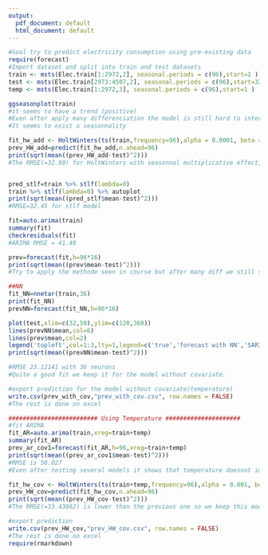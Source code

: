 ---
output:
  pdf_document: default
  html_document: default
---
```{r}
#Goal try to predict electricity consumption using pre-existing data
require(forecast)   
#Import dataset and split into train and test datasets
train <- msts(Elec.train[1:2972,2], seasonal.periods = c(96),start=1 )
test <- msts(Elec.train[2973:4507,2], seasonal.periods = c(96),start=32)
temp <- msts(Elec.train[1:2972,3], seasonal.periods = c(96),start=1 )
```

```{r}
ggseasonplot(train)
#it seems to have a trend (positive)
#Even after apply many differenciation the model is still hard to interpretate
#It seems to exist a seasonnality 
```

```{r}
 
fit_hw_add <- HoltWinters(ts(train,frequency=96),alpha = 0.0001, beta = NULL, gamma = NULL,seasonal = ("multiplicative"))
prev_HW_add=predict(fit_hw_add,n.ahead=96)
print(sqrt(mean((prev_HW_add-test)^2)))
#The RMSE(=32.90) for HoltWinters with seasonnal multiplicative effect, so we keep this model


pred_stlf=train %>% stlf(lambda=0)
train %>% stlf(lambda=0) %>% autoplot
print(sqrt(mean((pred_stlf$mean-test)^2)))
#RMSE=32.45 for stlf model
```

```{r}
fit=auto.arima(train)
summary(fit)
checkresiduals(fit)
#ARIMA RMSE = 41.48

prev=forecast(fit,h=96*16)
print(sqrt(mean((prev$mean-test)^2)))
#Try to apply the methode seen in course but after many diff we still see very high and numerous PACF and ACF

```

```{r}
##NN
fit_NN=nnetar(train,36)
print(fit_NN)
prevNN=forecast(fit_NN,h=96*16)

plot(test,xlim=c(32,50),ylim=c(120,360))
lines(prevNN$mean,col=6)
lines(prev$mean,col=2)
legend('topleft',col=1:3,lty=1,legend=c('true','forecast with NN','SARIMA'))
print(sqrt(mean((prevNN$mean-test)^2)))

#RMSE 23.12141 with 36 neurons
#Quite a good fit we keep it for the model without covariate.
```
```{r}
#export prediction for the model without covariate(temperature)
write.csv(prev_with_cov,"prev_with_cov.csv", row.names = FALSE)
#The rest is done on excel
```

```{r}
######################### Using Temperature #####################
#fit ARIMA
fit_AR=auto.arima(train,xreg=train+temp)
summary(fit_AR)
prev_ar_cov1=forecast(fit_AR,h=96,xreg=train+temp)
print(sqrt(mean((prev_ar_cov1$mean-test)^2)))
#RMSE is 50.027
#Even after testing several models it shows that temperature doesnot improve the fit
```

```{r}

fit_hw_cov <- HoltWinters(ts(train+temp,frequency=96),alpha = 0.001, beta = NULL, gamma = NULL)
prev_HW_cov=predict(fit_hw_cov,n.ahead=96)
print(sqrt(mean((prev_HW_cov-test)^2)))
#The RMSE(=33.43862) is lower than the previous one so we keep this model
```

```{r}
#export prediction
write.csv(prev_HW_cov,"prev_HW_cov.csv", row.names = FALSE)
#The rest is done on excel
require(rmarkdown)
```

